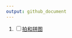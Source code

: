 ```yaml
---
output: github_document
---
```


1. <input type="checkbox" id="checkbox1" class="styled">[拍和拼图](tiktok/拍和拼图.mp4)